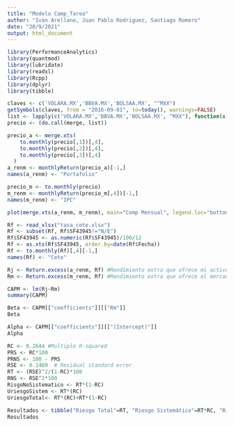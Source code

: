 ```yaml
---
title: "Modelo Camp_Tarea"
author: "Iván Arellano, Juan Pablo Rodriguez, Santiago Romero"
date: "28/9/2021"
output: html_document
---
```


```r
library(PerformanceAnalytics)
library(quantmod)
library(lubridate)
library(readxl)
library(Rcpp)
library(dplyr)
library(tibble)
```

```r
claves <- c('VOLARA.MX','BBVA.MX','BOLSAA.MX', "^MXX")
getSymbols(claves, from = "2016-09-01", to=today(), warnings=FALSE)
list <- lapply(c('VOLARA.MX','BBVA.MX','BOLSAA.MX', "MXX"), function(x) Cl(get(x))) #Se quita el claves por el contenido por ^
precio <- (do.call(merge, list))
```



```r
precio_a <- merge.xts(
    to.monthly(precio[,1])[,4],
    to.monthly(precio[,2])[,4],
    to.monthly(precio[,3])[,4]
  )
a_renm <- monthlyReturn(precio_a)[-1,]
names(a_renm) <- "Portafolio"
```

```r
precio_m <- to.monthly(precio)
m_renm <- monthlyReturn(precio_m[,4])[-1,]
names(m_renm) <- "IPC"
```


```r
plot(merge.xts(a_renm, m_renm), main="Comp Mensual", legend.loc="bottom")
```

```r
Rf <- read_xlsx("tasa_cete.xlsx")
Rf <- subset(Rf, Rf$SF43945!="N/E")
Rf$SF43945 <- as.numeric(Rf$SF43945)/100/12
Rf <- as.xts(Rf$SF43945, order.by=date(Rf$Fecha))
Rf <- to.monthly(Rf)[,4][-1,]
names(Rf) <- "Cete"
```

```r
Rj <- Return.excess(a_renm, Rf) #Rendimiento extra que ofrece mi activo comparado con el rendimiento libre de riesgo
Rm <- Return.excess(m_renm, Rf) #Rendimiento extra que ofrece el mercado comparado con el activo libre de riesgo
```

```r
CAPM <- lm(Rj~Rm)
summary(CAPM)
```



```r
Beta <- CAPM[["coefficients"]][["Rm"]]
Beta
```

```r
Alpha <- CAPM[["coefficients"]][["(Intercept)"]]
Alpha
```

```r
RC <- 0.2644 #Multiple R-squared
PRS <- RC*100
PRNS <- 100 - PRS
RSE <- 0.1469  # Residual standard error 
RT <- (RSE)^2/(1-RC)*100
RNS <- RSE^2*100
RisgoNoSistematico <- RT*(1-RC)
UriesgoSistem <- RT*(RC)
UriesgoTotal<- RT*(RC)+RT*(1-RC)
```

```r
Resultados <- tibble("Riesgo Total"=RT, "Riesgo Sistemático"=RT*RC, "Riesgo No Sistemático"=RT*(1-RC), "% de Riesgo Sistemático"=RC*100, "% Riesgo No Sistemático"=(1-RC)*100, "Beta"=Beta, "Alpha"=Alpha)
Resultados
```

